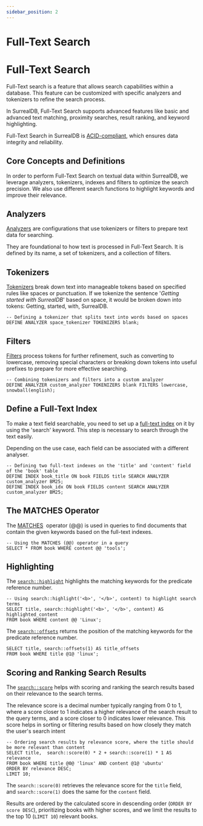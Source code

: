 ```yaml
---
sidebar_position: 2
---
```


# Full-Text Search

# Full-Text Search

Full-Text search is a feature that allows search capabilities within a database. This feature can be customized with specific analyzers and tokenizers to refine the search process.

In SurrealDB, Full-Text Search supports advanced features like basic and advanced text matching, proximity searches, result ranking, and keyword highlighting⁠.

Full-Text Search in SurrealDB is [ACID-compliant](https://en.wikipedia.org/wiki/ACID), which ensures data integrity and reliability.⁠

## Core Concepts and Definitions

In order to perform Full-Text Search on textual data within SurrealDB, we leverage analyzers, tokenizers, indexes and filters to optimize the search precision.
We also use different search functions to highlight keywords and improve their relevance.

## Analyzers

[Analyzers](/docs/surrealdb/surrealql/statements/define/analyzer) are configurations that use tokenizers or filters to prepare text data for searching.

They are foundational to how text is processed in Full-Text Search. It is defined by its name, a set of tokenizers, and a collection of filters.

## Tokenizers

[Tokenizers](/docs/surrealdb/surrealql/statements/define/analyzer/#tokenizers) break down text into manageable tokens based on specified rules like spaces or punctuation. 
If we tokenize the sentence '*Getting started with SurrealDB*' based on space, it would be broken down into tokens: Getting, started, with, SurrealDB.

```surql
-- Defining a tokenizer that splits text into words based on spaces
DEFINE ANALYZER space_tokenizer TOKENIZERS blank;

```

## Filters

[Filters](/docs/surrealdb/surrealql/statements/define/analyzer/#filters) process tokens for further refinement, such as converting to lowercase, removing special characters or breaking down tokens into useful prefixes to prepare for more effective searching.

```surql
-- Combining tokenizers and filters into a custom analyzer
DEFINE ANALYZER custom_analyzer TOKENIZERS blank FILTERS lowercase, snowball(english);

```

## Define a Full-Text Index

To make a text field searchable, you need to set up a [full-text index](/docs/surrealdb/surrealql/statements/define/indexes/) on it by using the 'search' keyword. This step is necessary to search through the text easily.

Depending on the use case, each field can be associated with a different analyser. 

```surql
-- Defining two full-text indexes on the 'title' and 'content' field of the 'book' table
DEFINE INDEX book_title ON book FIELDS title SEARCH ANALYZER custom_analyzer BM25;
DEFINE INDEX book_idx ON book FIELDS content SEARCH ANALYZER custom_analyzer BM25;
```

## The MATCHES Operator

The [MATCHES](/docs/surrealdb/surrealql/operators/#matches)  operator  (@@) is used in queries to find documents that contain the given keywords based on the full-text indexes. 

```surql
-- Using the MATCHES (@@) operator in a query
SELECT * FROM book WHERE content @@ 'tools';

```

## Highlighting

The [`search::highlight`](/docs/surrealdb/surrealql/functions/search#searchhighlight) highlights the matching keywords for the predicate reference number.

```surql
-- Using search::highlight('<b>', '</b>', content) to highlight search terms
SELECT title, search::highlight('<b>', '</b>', content) AS highlighted_content 
FROM book WHERE content @@ 'Linux';
```

The [`search::offsets`](/docs/surrealdb/surrealql/functions/search#searchoffsets) returns the position of the matching keywords for the predicate reference number.

```surql
SELECT title, search::offsets(1) AS title_offsets
FROM book WHERE title @1@ 'linux';
```

## Scoring and Ranking Search Results

The [`search::score`](/docs/surrealdb/surrealql/functions/search#searchscore) helps with scoring and ranking the search results based on their relevance to the search terms.

The relevance score is a decimal number typically ranging from 0 to 1, where a score closer to 1 indicates a higher relevance of the search result to the query terms, and a score closer to 0 indicates lower relevance. This score helps in sorting or filtering results based on how closely they match the user's search intent

```surql
-- Ordering search results by relevance score, where the title should be more relevant than content
SELECT title,  search::score(0) * 2 + search::score(1) * 1 AS relevance 
FROM book WHERE title @0@ 'linux' AND content @1@ 'ubuntu' 
ORDER BY relevance DESC;
LIMIT 10;
```

The `search::score(0)` retrieves the relevance score for the `title` field, and `search::score(1)` does the same for the `content` field.

Results are ordered by the calculated score in descending order (`ORDER BY score DESC`), prioritizing books with higher scores, and we limit the results to the top 10 (`LIMIT 10`) relevant books.

